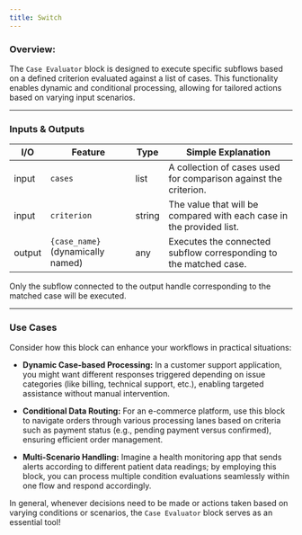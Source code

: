 ```yaml
---
title: Switch
---
```


### **Overview:**

The `Case Evaluator` block is designed to execute specific subflows based on a defined criterion evaluated against a list of cases. This functionality enables dynamic and conditional processing, allowing for tailored actions based on varying input scenarios.

---

### Inputs & Outputs

| I/O    | Feature                           | Type   | Simple Explanation                                                   |
| ------ | --------------------------------- | ------ | -------------------------------------------------------------------- |
| input  | `cases`                           | list   | A collection of cases used for comparison against the criterion.     |
| input  | `criterion`                       | string | The value that will be compared with each case in the provided list. |
| output | `{case_name}` (dynamically named) | any    | Executes the connected subflow corresponding to the matched case.    |

<Note>
  Only the subflow connected to the output handle corresponding to the matched
  case will be executed.
</Note>

---

### Use Cases

Consider how this block can enhance your workflows in practical situations:

- **Dynamic Case-based Processing:** In a customer support application, you might want different responses triggered depending on issue categories (like billing, technical support, etc.), enabling targeted assistance without manual intervention.
- **Conditional Data Routing:** For an e-commerce platform, use this block to navigate orders through various processing lanes based on criteria such as payment status (e.g., pending payment versus confirmed), ensuring efficient order management.

- **Multi-Scenario Handling:** Imagine a health monitoring app that sends alerts according to different patient data readings; by employing this block, you can process multiple condition evaluations seamlessly within one flow and respond accordingly.

In general, whenever decisions need to be made or actions taken based on varying conditions or scenarios, the `Case Evaluator` block serves as an essential tool!
